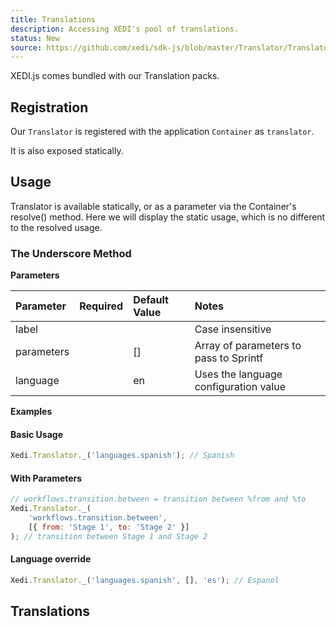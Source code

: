 ```yaml
---
title: Translations
description: Accessing XEDI's pool of translations.
status: New
source: https://github.com/xedi/sdk-js/blob/master/Translator/Translator.ts
---
```



XEDI.js comes bundled with our Translation packs.

## Registration

Our `Translator` is registered with the application `Container` as `translator`.

It is also exposed statically.

## Usage

<Flash>
    <InfoIcon mr={1} /><InlineCode>Translator</InlineCode> is available statically, or as a parameter via the <InlineCode>Container</InlineCode>'s <InlineCode>resolve()</InlineCode> method.
    Here we will display the static usage, which is no different to the resolved usage.
</Flash>

### The Underscore Method

**Parameters**

| Parameter | Required | Default Value | Notes |
| :-- | :-: | :-- | :-- |
| label | <CheckIcon color="green.5" /> | | Case insensitive |
| parameters | | <InlineCode>[]</InlineCode> | Array of parameters to pass to <InlineCode>Sprintf</InlineCode> |
| language | | <InlineCode>en</InlineCode> | Uses the <InlineCode>language</InlineCode> configuration value |

**Examples**
#### Basic Usage
```javascript
Xedi.Translator._('languages.spanish'); // Spanish
```

#### With Parameters
```javascript
// workflows.transition.between = transition between %from and %to
Xedi.Translator._(
    'workflows.transition.between',
    [{ from: 'Stage 1', to: 'Stage 2' }]
); // transition between Stage 1 and Stage 2
```

#### Language override
```javascript
Xedi.Translator._('languages.spanish', [], 'es'); // Espanol
```

## Translations

<TranslationsReference />
